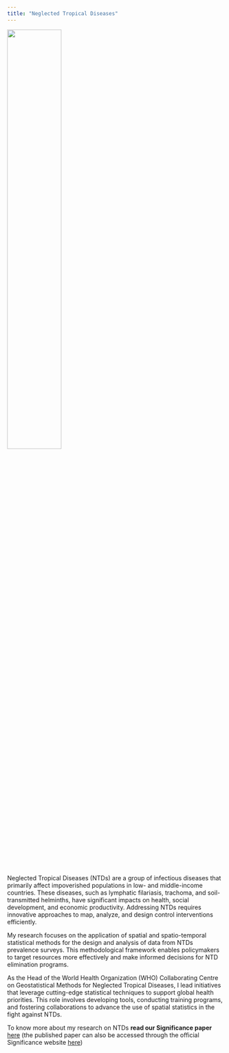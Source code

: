 ```yaml
---
title: "Neglected Tropical Diseases"
---
```

![](whocc.png){.border .rounded .shadow-lg width=50%}


Neglected Tropical Diseases (NTDs) are a group of infectious diseases that primarily affect impoverished populations in low- and middle-income countries. These diseases, such as lymphatic filariasis, trachoma, and soil-transmitted helminths, have significant impacts on health, social development, and economic productivity. Addressing NTDs requires innovative approaches to map, analyze, and design control interventions efficiently.

My research focuses on the application of spatial and spatio-temporal statistical methods for the design and analysis of data from NTDs prevalence surveys. This methodological framework enables policymakers to target resources more effectively and make informed decisions for NTD elimination programs. 

As the Head of the World Health Organization (WHO) Collaborating Centre on Geostatistical Methods for Neglected Tropical Diseases, I lead initiatives that leverage cutting-edge statistical techniques to support global health priorities. This role involves developing tools, conducting training programs, and fostering collaborations to advance the use of spatial statistics in the fight against NTDs.

To know more about my research on NTDs **read our Significance paper** [here](Significance_Article.pdf) (the published paper can also be accessed through the official Significance website [here](https://academic.oup.com/jrssig/article-abstract/21/4/14/7730933))
